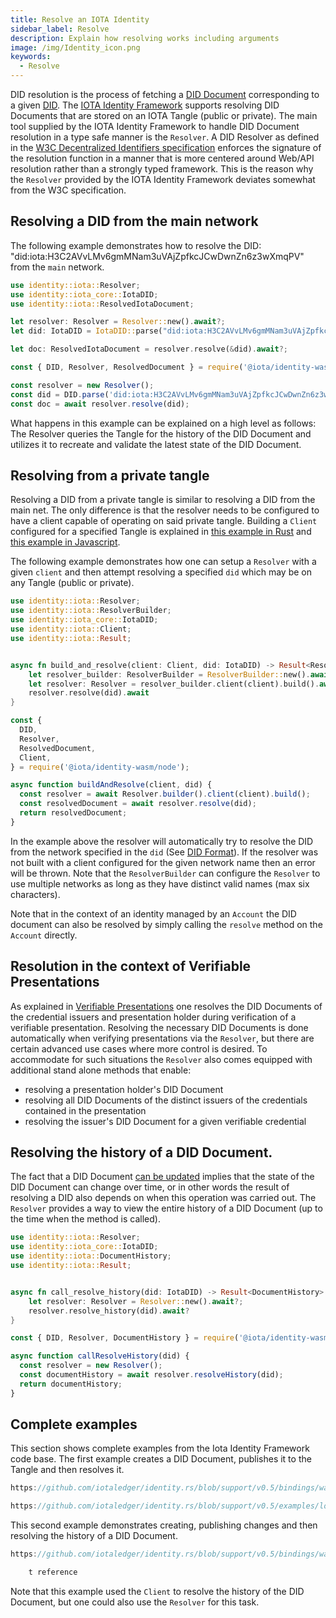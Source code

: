 ```yaml
---
title: Resolve an IOTA Identity
sidebar_label: Resolve
description: Explain how resolving works including arguments
image: /img/Identity_icon.png
keywords:
  - Resolve
---
```




<Announcement />

DID resolution is the process of fetching a [DID Document](https://www.w3.org/TR/did-core/#dfn-did-documents) corresponding to a given [DID](https://www.w3.org/TR/did-core/#dfn-decentralized-identifiers).
The [IOTA Identity Framework](https://github.com/iotaledger/identity.rs) supports resolving DID Documents that are stored on an IOTA Tangle (public or private). The main tool supplied
by the IOTA Identity Framework to handle DID Document resolution in a type safe manner is the `Resolver`. A DID Resolver as defined in the [W3C Decentralized Identifiers specification](https://www.w3.org/TR/did-core/#dfn-did-resolvers)
enforces the signature of the resolution function in a manner that is more centered around Web/API resolution rather than a strongly typed framework. This is the reason why the `Resolver` provided by the IOTA Identity Framework deviates somewhat from
the W3C specification.

## Resolving a DID from the main network

The following example demonstrates how to resolve the DID: "did:iota:H3C2AVvLMv6gmMNam3uVAjZpfkcJCwDwnZn6z3wXmqPV" from the `main` network.

<Tabs groupId="language">
<TabItem value="rust" label="Rust">

```rust
use identity::iota::Resolver;
use identity::iota_core::IotaDID;
use identity::iota::ResolvedIotaDocument;

let resolver: Resolver = Resolver::new().await?;
let did: IotaDID = IotaDID::parse("did:iota:H3C2AVvLMv6gmMNam3uVAjZpfkcJCwDwnZn6z3wXmqPV")?;

let doc: ResolvedIotaDocument = resolver.resolve(&did).await?;

```

</TabItem>
<TabItem value="node" label="Node.js">

```js
const { DID, Resolver, ResolvedDocument } = require('@iota/identity-wasm/node');

const resolver = new Resolver();
const did = DID.parse('did:iota:H3C2AVvLMv6gmMNam3uVAjZpfkcJCwDwnZn6z3wXmqPV');
const doc = await resolver.resolve(did);
```

</TabItem>
</Tabs>

What happens in this example can be explained on a high level as follows: The Resolver queries the Tangle for the history of the DID Document and utilizes it to recreate and validate the latest state of the DID Document.

## Resolving from a private tangle

Resolving a DID from a private tangle is similar to resolving a DID from the main net. The only difference is that
the resolver needs to be configured to have a client capable of operating on said private tangle. Building a `Client` configured for a specified Tangle is explained in [this example in Rust](https://github.com/iotaledger/identity.rs/blob/support/v0.5/examples/low-level-api/private_tangle.rs) and [this example in Javascript](https://github.com/iotaledger/identity.rs/blob/support/v0.5/bindings/wasm/examples/src/private_tangle.js).

The following example demonstrates how one can setup a `Resolver` with a given `client` and then attempt resolving a specified `did` which may be on any Tangle (public or private).

<Tabs groupId="language">
<TabItem value="rust" label="Rust">

```rust
use identity::iota::Resolver;
use identity::iota::ResolverBuilder;
use identity::iota_core::IotaDID;
use identity::iota::Client;
use identity::iota::Result;


async fn build_and_resolve(client: Client, did: IotaDID) -> Result<ResolvedIotaDocument> {
    let resolver_builder: ResolverBuilder = ResolverBuilder::new().await?;
    let resolver: Resolver = resolver_builder.client(client).build().await?;
    resolver.resolve(did).await
}
```

</TabItem>
<TabItem value="node" label="Node.js">

```js
const {
  DID,
  Resolver,
  ResolvedDocument,
  Client,
} = require('@iota/identity-wasm/node');

async function buildAndResolve(client, did) {
  const resolver = await Resolver.builder().client(client).build();
  const resolvedDocument = await resolver.resolve(did);
  return resolvedDocument;
}
```

</TabItem>
</Tabs>

In the example above the resolver will automatically try to resolve the DID from the network specified in the `did` (See [DID Format](../../specs/did/iota_did_method_spec.mdx#did-format)).
If the resolver was not built with a client configured for the given network name then an error will be thrown. Note that the `ResolverBuilder` can configure the `Resolver` to use
multiple networks as long as they have distinct valid names (max six characters).

Note that in the context of an identity managed by an `Account` the DID document can also be resolved by simply calling the `resolve` method on the `Account` directly.

## Resolution in the context of Verifiable Presentations

As explained in [Verifiable Presentations](./../verifiable_credentials/verifiable_presentations.mdx) one resolves the DID Documents of the credential issuers and presentation holder
during verification of a verifiable presentation. Resolving the necessary DID Documents is done automatically when verifying presentations via the `Resolver`, but there are certain
advanced use cases where more control is desired. To accommodate for such situations the `Resolver` also comes equipped with additional stand alone methods that enable:

- resolving a presentation holder's DID Document
- resolving all DID Documents of the distinct issuers of the credentials contained in the presentation
- resolving the issuer's DID Document for a given verifiable credential

## Resolving the history of a DID Document.

The fact that a DID Document [can be updated](./update.mdx) implies that the state of the DID Document can change over time, or in other words the result of resolving a DID
also depends on when this operation was carried out. The `Resolver` provides a way to view the entire history of a DID Document (up to the time when the method is called).

<Tabs groupId="language">
<TabItem value="rust" label="Rust">

```rust
use identity::iota::Resolver;
use identity::iota_core::IotaDID;
use identity::iota::DocumentHistory;
use identity::iota::Result;


async fn call_resolve_history(did: IotaDID) -> Result<DocumentHistory> {
    let resolver: Resolver = Resolver::new().await?;
    resolver.resolve_history(did).await?
}
```

</TabItem>
<TabItem value="node" label="Node.js">

```js
const { DID, Resolver, DocumentHistory } = require('@iota/identity-wasm/node');

async function callResolveHistory(did) {
  const resolver = new Resolver();
  const documentHistory = await resolver.resolveHistory(did);
  return documentHistory;
}
```

</TabItem>
</Tabs>

## Complete examples

This section shows complete examples from the Iota Identity Framework code base. The first example creates a DID Document, publishes it to the Tangle and then resolves it.

<Tabs groupId="language">
<TabItem value="node" label="Node.js">

```ts reference
https://github.com/iotaledger/identity.rs/blob/support/v0.5/bindings/wasm/examples/src/resolve_did.js
```

</TabItem>
<TabItem value="rust" label="Rust">

```rust reference
https://github.com/iotaledger/identity.rs/blob/support/v0.5/examples/low-level-api/resolve_did.rs
```

</TabItem>
</Tabs>

This second example demonstrates creating, publishing changes and then resolving the history of a DID Document.

<Tabs groupId="language">
<TabItem value="node" label="Node.js">

```ts reference
https://github.com/iotaledger/identity.rs/blob/support/v0.5/bindings/wasm/examples/src/resolve_history.js
```

</TabItem>
<TabItem value="rust" label="Rust">

```rushttps://github.com/iotaledger/identity.rs/blob/support/v0.5/examples/low-level-api/resolve_history.rs
    t reference
```

</TabItem>
</Tabs>

Note that this example used the `Client` to resolve the history of the DID Document, but one could also use the `Resolver` for this task.
